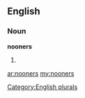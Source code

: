==English==

===Noun===
'''nooners'''

# {{plural of|[[nooner]]}}

[[Category:English plurals]]

[[ar:nooners]]
[[my:nooners]]
